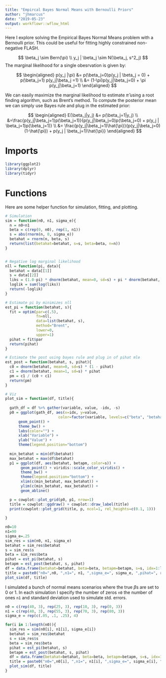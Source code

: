 ```yaml
---
title: "Empircal Bayes Normal Means with Bernoulli Priors"
author: "jhmarcus"
date: "2019-05-23"
output: workflowr::wflow_html
---
```


Here I explore solving the Empirical Bayes Normal Means problem with a Bernoulli prior. This could be useful for fitting highly constrained non-negative FLASH.

$$
\beta_j \sim Bern(\pi) \\
y_j | \beta_j \sim N(\beta_j, s^2_j)
$$
The marginal likelihood for a single obesrvation is given by:

$$
\begin{aligned}
p(y_j |\pi) &= p(\beta_j=0)p(y_j | \beta_j = 0) + p(\beta_j=1) p(y_j|\beta_j =1) \\
&= (1-\pi)p(y_j|\beta_j=0) + \pi p(y_j|\beta_j=1)
\end{aligned}
$$

We can easily maximize the marginal likelihood to estimate $\hat{\pi}$ using a root finding algorithm, such as Brent's method. To compute the posterior mean we can simply use Bayes rule and plug in the estimated prior:

$$
\begin{aligned}
E(\beta_j|y_j) &= p(\beta_j=1|y_j) \\ 
&=\frac{p(y_j|\beta_j=1)p(\beta_j=1)}{p(y_j|\beta_j=0)p(\beta_j=0) + p(y_j | \beta_j=1)p(\beta_j=1)} \\
&= \frac{p(y_j|\beta_j=1)\hat{\pi}}{p(y_j|\beta_j=0)(1-\hat{\pi}) + p(y_j | \beta_j=1)\hat{\pi}}
\end{aligned}
$$

# Imports

```r
library(ggplot2)
library(dplyr)
library(tidyr)
```

# Functions

Here are some helper function for simulation, fitting, and plotting.

```r
# Simulation
sim = function(n0, n1, sigma_e){
  n = n0+n1
  beta = c(rep(0, n0), rep(1, n1))
  s = abs(rnorm(n, 0, sigma_e))
  betahat = rnorm(n, beta, s)
  return(list(betahat=betahat, s=s, beta=beta, n=n))
}


# Negative log marginal likelihood
nll = function(pi, data){
  betahat = data[[1]]
  s = data[[2]]
  liks = (1.0-pi) * dnorm(betahat, mean=0, sd=s) + pi * dnorm(betahat, mean=1, sd=s) 
  loglik = sum(log(liks))
  return(-loglik)
}

# Estimate pi by minimizes nll
est_pi = function(betahat, s){
  fit = optim(par=c(.5), 
              fn=nll, 
              data=list(betahat, s), 
              method="Brent", 
              lower=0, 
              upper=1)
  pihat = fit$par
  return(pihat)
}

# Estimate the post using bayes rule and plug in of pihat mle
est_post = function(betahat, s, pihat){
  c0 = dnorm(betahat, mean=0, sd=s) * (1 - pihat)
  c1 = dnorm(betahat, mean=1, sd=s) * pihat
  pm = c1 / (c0 + c1)
  return(pm)
}

# Viz
plot_sim = function(df, title){
  
  gath_df = df %>% gather(variable, value, -idx, -s)
  p0 = ggplot(gath_df, aes(x=idx, y=value, 
                        color=factor(variable, levels=c("beta", "betahat", "betapm")))) + 
      geom_point() + 
      theme_bw() +
      labs(color="") +
      xlab("Variable") + 
      ylab("Value") +
      theme(legend.position="bottom")
  
  min_betahat = min(df$betahat)
  max_betahat = max(df$betahat)
  p1 = ggplot(df, aes(betahat, betapm, color=s)) + 
       geom_point() + viridis::scale_color_viridis() + 
       theme_bw() + 
       theme(legend.position="bottom") +
       xlim(c(min_betahat, max_betahat)) +
       ylim(c(min_betahat, max_betahat)) + 
       geom_abline() 

  p = cowplot::plot_grid(p0, p1, nrow=1) 
  title = cowplot::ggdraw() + cowplot::draw_label(title)
  print(cowplot::plot_grid(title, p, ncol=1, rel_heights=c(0.1, 1)))
  
}
```

```r
n0=10
n1=90
sigma_e=.25
sim_res = sim(n0, n1, sigma_e)
betahat = sim_res$betahat
s = sim_res$s
beta = sim_res$beta
pihat = est_pi(betahat, s)
betapm = est_post(betahat, s, pihat)
df = data.frame(betahat=betahat, beta=beta, betapm=betapm, s=s, idx=1:length(betahat))
title = paste0("n0=",n0, ",n1=", n1, ",sigma_e=", sigma_e, ",pihat=", round(pihat, digits=3))
plot_sim(df, title)
```

I simulated a bunch of normal means scenarios where the true $\beta$s are set to 0 or 1. In each simulation I specify the number of zeros `n0` the number of ones `n1` and standard deviation used to simulate std. errors.

```r
n0 = c(rep(40, 3), rep(25, 3), rep(10, 3), rep(0, 3))
n1 = c(rep(40, 3), rep(55, 3), rep(70, 3), rep(80, 3))
sigma_e = rep(c(.05, .1, .25), 4)

for(i in 1:length(n0)){
  sim_res = sim(n0[i], n1[i], sigma_e[i])
  betahat = sim_res$betahat
  s = sim_res$s
  beta = sim_res$beta
  pihat = est_pi(betahat, s)
  betapm = est_post(betahat, s, pihat)
  df = data.frame(betahat=betahat, beta=beta, betapm=betapm, s=s, idx=1:length(betahat))
  title = paste0("n0=",n0[i], ",n1=", n1[i], ",sigma_e=", sigma_e[i], ",pihat=", round(pihat, digits=3))
  plot_sim(df, title)
}
```

